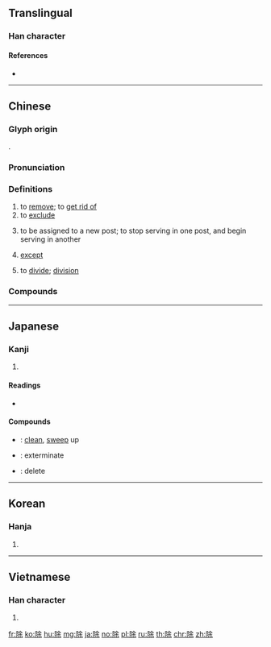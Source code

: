 {{character info/new}}
==Translingual==

===Han character===
{{Han char|rn=170|rad=阜|as=07|sn=10|four=78294|canj=NLOMD|ids=⿰⻖余}}

====References====
* {{Han ref|kx=1352.080|dkj=41669|dj=1854.050|hdz=64132.050|uh=9664|ud=38500|bh=B0A3|bd=45219}}

----

==Chinese==
{{zh-forms}}

===Glyph origin===
{{Han etym}}
{{Han compound|阜|alt1=阝|余|ls=psc|c1=s|c2=p}}.

===Pronunciation===
{{zh-pron
|m=chú
|c=ceoi4
|c-t=cui3
|h=pfs=chhù
|mn=tî/tû
|mc=y
|oc=y
|cat=v,prep
}}

===Definitions===
{{zh-hanzi}}

# to [[remove]]; to [[get rid of]]
# to [[exclude]]
# {{lb|zh|archaic}} to be assigned to a new post; to stop serving in one post, and begin serving in another
# [[except]]
# {{lb|zh|math}} to [[divide]]; [[division]]

===Compounds===
{{zh-der|七除八扣|乘除|併除|免除|切除|別除權|刪除|削除|剔除|剗惡除奸|剗草除根|剗除|剪惡除奸|剪草除根|剪除|割除|剷除|剿除|加減乘除|勦除|勾除|化除|卸除|去除|堂除|大掃除|大除夕|小除夕|屋除|屏除|差除|庭除|廢除|復除|成除服|戒除|所除|手到病除|扣除|扣除額|拆除|拔除|拜除|挖除|振弱除暴|捐除|掃除|掃除天下|排除|排除萬難|摒除|摘除|撤除|擯除|攘除|整除|斬草除根|斷怪除妖|斷除|日月其除|服除|杜漸除微|東蕩西除|根除|歲除|歸除|消除|清除|滌除|灶上騷除|為民除害|為民除患|真除|破除|祓除|祛蠹除奸|祛除|祛風除熱|禁姦除猾|糞除|罪以功除|美除|翦草除根|翦除|聽除|脫除|興利除害|興利除弊|芟除|藥到病除|蠲除|被除數|西除東蕩|解除|討逆除暴|辟惡除患|退除役|遷除|鏟除|開除|防弊除害|防除|除凶去害|除卻|除去|除召|除名|除喪|除地|除塵|除夕|除外|除夜|除奸|除孝|除害|除弊|除役|除息|除患興利|除惡務本|除惡務盡|除惡扶善|除拜|除授|除掉|除數|除日|除暴|除暴安良|除書|除月|除服|除根|除權|除權判決|除此之外|除殘去穢|除汙|除汙去垢|除汰|除法|除溼|除溼機|除疾遺類|除籍|除紅捉綠|除罪|除舊布新|除舊更新|除草|除草劑|除號|除蟲菊|除阻|除霜|除霧器|除靈|除非|階除|革除|驅除}}

----

==Japanese==

===Kanji===
{{ja-kanji|grade=6|rs=阜07}}

# {{defn|lang=ja|sort=阜07}}

====Readings====
* {{ja-readings|goon=[[じょ]] (jo)|kanon=[[ちょ]] (cho) {{non-joyo-reading}}|kanyoon=[[じ]] (ji)|kun=[[のぞく]] (nozoku), [[はらう]] (harau)}}

====Compounds====
* {{ja-r|掃除|そうじ}}: [[clean]], [[sweep]] up
* {{ja-r|駆除|くじょ}}: exterminate
* {{ja-r|削除|さくじょ}}: delete

----

==Korean==

===Hanja===
{{ko-hanja|hangeul=제|eumhun=[[덜다|덜]]|rv=je|mr=che|y=cey}}

# {{defn|lang=ko|sort=阜07}}

----

==Vietnamese==

===Han character===
{{vi-hantu|[[trừ]], [[chờ]], [[chừ]], [[chừa]], [[hờ]], [[khừ]], [[xờ]], [[dơ]], [[giờ]]|rs=阜07}}

# {{defn|lang=vi|sort=阜07}}

[[fr:除]]
[[ko:除]]
[[hu:除]]
[[mg:除]]
[[ja:除]]
[[no:除]]
[[pl:除]]
[[ru:除]]
[[th:除]]
[[chr:除]]
[[zh:除]]
